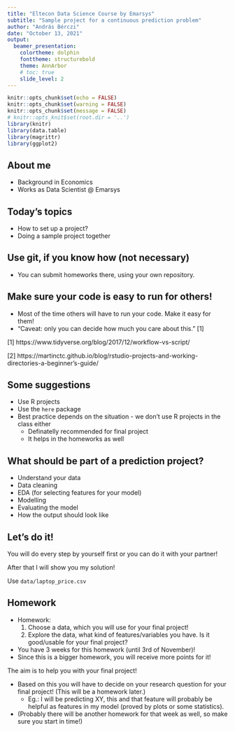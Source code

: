 ```yaml
---
title: "Eltecon Data Science Course by Emarsys"
subtitle: "Sample project for a continuous prediction problem"
author: "András Bérczi"
date: "October 13, 2021"
output:
  beamer_presentation:
    colortheme: dolphin
    fonttheme: structurebold
    theme: AnnArbor
    # toc: true
    slide_level: 2
---
```


```r
knitr::opts_chunk$set(echo = FALSE)
knitr::opts_chunk$set(warning = FALSE)
knitr::opts_chunk$set(message = FALSE)
# knitr::opts_knit$set(root.dir = '..')
library(knitr)
library(data.table)
library(magrittr)
library(ggplot2)
```

## About me

- Background in Economics
- Works as Data Scientist @ Emarsys

## Today's topics

- How to set up a project?
- Doing a sample project together

## Use git, if you know how (not necessary)

- You can submit homeworks there, using your own repository.

## Make sure your code is easy to run for others!

- Most of the time others will have to run your code. Make it easy for them!
- "Caveat: only you can decide how much you care about this." [1]



[1] https://www.tidyverse.org/blog/2017/12/workflow-vs-script/

[2] https://martinctc.github.io/blog/rstudio-projects-and-working-directories-a-beginner's-guide/

## Some suggestions

- Use R projects
- Use the `here` package
- Best practice depends on the situation - we don't use R projects in the class either
    - Definatelly recommended for final project
    - It helps in the homeworks as well

## What should be part of a prediction project?

- Understand your data
- Data cleaning
- EDA (for selecting features for your model)
- Modelling
- Evaluating the model
- How the output should look like

## Let's do it!

You will do every step by yourself first or you can do it with your partner!

After that I will show you my solution!

Use `data/laptop_price.csv`

## Homework

- Homework:
    1. Choose a data, which you will use for your final project!
    2. Explore the data, what kind of features/variables you have. Is it good/usable for your final project?
- You have 3 weeks for this homework (until 3rd of November)!
- Since this is a bigger homework, you will receive more points for it!

The aim is to help you with your final project!

- Based on this you will have to decide on your research question for your final project! (This will be a homework later.)
  - Eg.: I will be predicting XY, this and that feature will probably be helpful as features in my model (proved by plots or some statistics).
- (Probably there will be another homework for that week as well, so make sure you start in time!)

